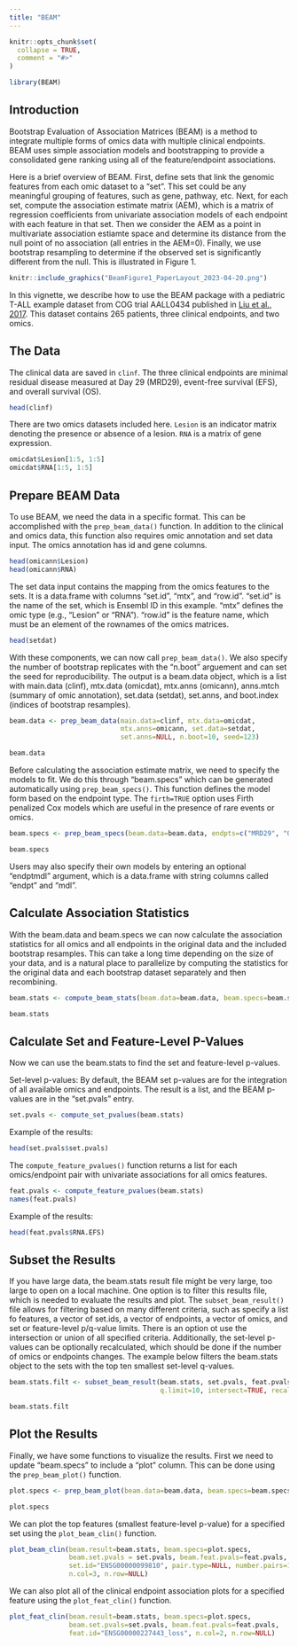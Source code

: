 ```yaml
---
title: "BEAM"
---
```


```r
knitr::opts_chunk$set(
  collapse = TRUE,
  comment = "#>"
)
```

```r
library(BEAM)
```


## Introduction

Bootstrap Evaluation of Association Matrices (BEAM) is a method to integrate multiple forms of omics data with multiple clinical endpoints. BEAM uses simple association models and bootstrapping to provide a consolidated gene ranking using all of the feature/endpoint associations.

Here is a brief overview of BEAM. First, define sets that link the genomic features from each omic dataset to a "set". This set could be any meaningful grouping of features, such as gene, pathway, etc. Next, for each set, compute the association estimate matrix (AEM), which is a matrix of regression coefficients from univariate association models of each endpoint with each feature in that set. Then we consider the AEM as a point in multivariate association estiamte space and determine its distance from the null point of no association (all entries in the AEM=0). Finally, we use bootstrap resampling to determine if the observed set is significantly different from the null. This is illustrated in Figure 1. 

```r
knitr::include_graphics("BeamFigure1_PaperLayout_2023-04-20.png")
```


In this vignette, we describe how to use the BEAM package with a pediatric T-ALL example dataset from COG trial AALL0434 published in [Liu et al., 2017](https://www.nature.com/articles/ng.3909). This dataset contains 265 patients, three clinical endpoints, and two omics.

## The Data

The clinical data are saved in $\texttt{clinf}$. The three clinical endpoints are minimal residual disease measured at Day 29 (MRD29), event-free survival (EFS), and overall survival (OS).

```r
head(clinf)
```

There are two omics datasets included here. $\texttt{Lesion}$ is an indicator matrix denoting the presence or absence of a lesion. $\texttt{RNA}$ is a matrix of gene expression.

```r
omicdat$Lesion[1:5, 1:5]
omicdat$RNA[1:5, 1:5]
```



## Prepare BEAM Data

To use BEAM, we need the data in a specific format. This can be accomplished with the `prep_beam_data()` function. In addition to the clinical and omics data, this function also requires omic annotation and set data input. The omics annotation has id and gene columns.

```r
head(omicann$Lesion)
head(omicann$RNA)
```

The set data input contains the mapping from the omics features to the sets. It is a data.frame with columns "set.id", "mtx", and "row.id". "set.id" is the name of the set, which is Ensembl ID in this example. "mtx" defines the omic type (e.g., "Lesion" or "RNA"). "row.id" is the feature name, which must be an element of the rownames of the omics matrices.

```r
head(setdat)
```


With these components, we can now call `prep_beam_data()`. We also specify the number of bootstrap replicates with the "n.boot" arguement and can set the seed for reproducibility. The output is a beam.data object, which is a list with main.data (clinf), mtx.data (omicdat), mtx.anns (omicann), anns.mtch (summary of omic annotation), set.data (setdat), set.anns, and boot.index (indices of bootstrap resamples).

```r
beam.data <- prep_beam_data(main.data=clinf, mtx.data=omicdat,
                            mtx.anns=omicann, set.data=setdat,
                            set.anns=NULL, n.boot=10, seed=123)
```

```r
beam.data
```


Before calculating the association estimate matrix, we need to specify the models to fit. We do this through "beam.specs" which can be generated automatically using `prep_beam_specs()`. This function defines the model form based on the endpoint type. The $\texttt{firth=TRUE}$ option uses Firth penalized Cox models which are useful in the presence of rare events or omics. 

```r
beam.specs <- prep_beam_specs(beam.data=beam.data, endpts=c("MRD29", "OS", "EFS"), firth=TRUE)
```

```r
beam.specs
```

Users may also specify their own models by entering an optional "endptmdl" argument, which is a data.frame with string columns called "endpt" and "mdl".


## Calculate Association Statistics

With the beam.data and beam.specs we can now calculate the association statistics for all omics and all endpoints in the original data and the included bootstrap resamples. This can take a long time depending on the size of your data, and is a natural place to parallelize by computing the statistics for the original data and each bootstrap dataset separately and then recombining. 

```r
beam.stats <- compute_beam_stats(beam.data=beam.data, beam.specs=beam.specs)
```

```r
beam.stats
```


## Calculate Set and Feature-Level P-Values

Now we can use the beam.stats to find the set and feature-level p-values.

Set-level p-values: By default, the BEAM set p-values are for the integration of all available omics and endpoints. The result is a list, and the BEAM p-values are in the "set.pvals" entry.

```r
set.pvals <- compute_set_pvalues(beam.stats)
```

Example of the results:

```r
head(set.pvals$set.pvals)
```


The `compute_feature_pvalues()` function returns a list for each omics/endpoint pair with univariate associations for all omics features.

```r
feat.pvals <- compute_feature_pvalues(beam.stats)
names(feat.pvals)
```

Example of the results:

```r
head(feat.pvals$RNA.EFS)
```



## Subset the Results

If you have large data, the beam.stats result file might be very large, too large to open on a local machine. One option is to filter this results file, which is needed to evaluate the results and plot. The `subset_beam_result()` file allows for filtering based on many different criteria, such as specify a list fo features, a vector of set.ids, a vector of endpoints, a vector of omics, and set or feature-level p/q-value limits. There is an option ot use the intersection or union of all specified criteria. Additionally, the set-level p-values can be optionally recalculated, which should be done if the number of omics or endpoints changes. The example below filters the beam.stats object to the sets with the top ten smallest set-level q-values. 

```r
beam.stats.filt <- subset_beam_result(beam.stats, set.pvals, feat.pvals, endpts=NULL,
                                      q.limit=10, intersect=TRUE, recalc=FALSE)
```

```r
beam.stats.filt
```



## Plot the Results

Finally, we have some functions to visualize the results. First we need to update "beam.specs" to include a "plot" column. This can be done using the `prep_beam_plot()` function.

```r
plot.specs <- prep_beam_plot(beam.data=beam.data, beam.specs=beam.specs)
```

```r
plot.specs
```

We can plot the top features (smallest feature-level p-value) for a specified set using the `plot_beam_clin()` function.

```r
plot_beam_clin(beam.result=beam.stats, beam.specs=plot.specs,
               beam.set.pvals = set.pvals, beam.feat.pvals=feat.pvals,
               set.id="ENSG00000099810", pair.type=NULL, number.pairs=1,
               n.col=3, n.row=NULL)
```

We can also plot all of the clinical endpoint association plots for a specified feature using the `plot_feat_clin()` function.

```r
plot_feat_clin(beam.result=beam.stats, beam.specs=plot.specs,
               beam.set.pvals=set.pvals, beam.feat.pvals=feat.pvals,
               feat.id="ENSG00000227443_loss", n.col=2, n.row=NULL)
```


